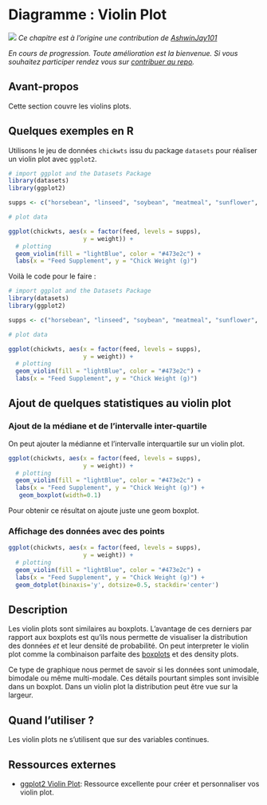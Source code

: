# Diagramme : Violin Plot {#violin}

![](images/banners/banner_violin.png)
*Ce chapitre est à l'origine une contribution de [AshwinJay101](https://github.com/AshwinJay101){target="_blank"}*

*En cours de progression. Toute amélioration est la bienvenue. Si vous souhaitez participer rendez vous sur [contribuer au repo](contribute.html).*

## Avant-propos

Cette section couvre les violins plots.

## Quelques exemples en R

Utilisons le jeu de données `chickwts` issu du package `datasets` pour réaliser un violin plot avec `ggplot2`. 

```r
# import ggplot and the Datasets Package
library(datasets)
library(ggplot2)

supps <- c("horsebean", "linseed", "soybean", "meatmeal", "sunflower", "casein")

# plot data

ggplot(chickwts, aes(x = factor(feed, levels = supps), 
                     y = weight)) + 
  # plotting
  geom_violin(fill = "lightBlue", color = "#473e2c") + 
  labs(x = "Feed Supplement", y = "Chick Weight (g)")

```

Voilà le code pour le faire : 
```r
# import ggplot and the Datasets Package
library(datasets)
library(ggplot2)

supps <- c("horsebean", "linseed", "soybean", "meatmeal", "sunflower", "casein")

# plot data

ggplot(chickwts, aes(x = factor(feed, levels = supps), 
                     y = weight)) + 
  # plotting
  geom_violin(fill = "lightBlue", color = "#473e2c") + 
  labs(x = "Feed Supplement", y = "Chick Weight (g)")

```

## Ajout de quelques statistiques au violin plot 

### Ajout de la médiane et de l'intervalle inter-quartile
On peut ajouter la médianne et l'intervalle interquartile sur un violin plot.

```r
ggplot(chickwts, aes(x = factor(feed, levels = supps), 
                     y = weight)) + 
  # plotting
  geom_violin(fill = "lightBlue", color = "#473e2c") + 
  labs(x = "Feed Supplement", y = "Chick Weight (g)") + 
   geom_boxplot(width=0.1)
```

Pour obtenir ce résultat on ajoute juste une geom boxplot.

### Affichage des données avec des points

```r
ggplot(chickwts, aes(x = factor(feed, levels = supps), 
                     y = weight)) + 
  # plotting
  geom_violin(fill = "lightBlue", color = "#473e2c") + 
  labs(x = "Feed Supplement", y = "Chick Weight (g)") + 
  geom_dotplot(binaxis='y', dotsize=0.5, stackdir='center')
```


## Description 

Les violin plots sont similaires au boxplots. L'avantage de ces derniers par rapport aux boxplots est qu'ils nous permette de visualiser la distribution des données *et* et leur densité de probabilité. On peut interpreter le violin plot comme la combinaison parfaite des [boxplots](box.html) et des density plots.

Ce type de graphique nous permet de savoir si les données sont unimodale, bimodale ou même multi-modale. Ces détails pourtant simples sont invisible dans un boxplot. Dans un violin plot la distribution peut être vue sur la largeur.

## Quand l'utiliser ?
Les violin plots ne s'utilisent que sur des variables continues.

## Ressources externes
- [ggplot2 Violin Plot](http://www.sthda.com/english/wiki/ggplot2-violin-plot-quick-start-guide-r-software-and-data-visualization){target="_blank"}: Ressource excellente pour créer et personnaliser vos violin plot.






